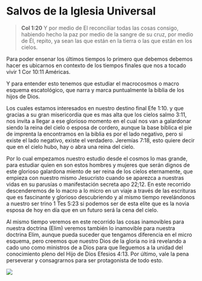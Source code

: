 # Salvos de la Iglesia Universal

> **Col 1:20** Y por medio de El reconciliar todas las cosas consigo, habiendo hecho la paz por medio de la sangre de su cruz, por medio de Él, repito, ya sean las que están en la tierra o las que están en los cielos.


Para poder ensenar los últimos tiempos lo primero que debemos debemos hacer es ubicarnos en contexto de los tiempos finales que nos a tocado vivir 1 Cor 10:11 Américas.

Y para entender esto tenemos que estudiar el macrocosmos o macro esquema escatológico, que narra y marca puntualmente la biblia de los hijos de Dios.

Los cuales estamos interesados en nuestro destino final Efe 1:10. y que gracias a su gran misericordia que es mas alta que los cielos salmo 3:11, nos invita a llegar a ese glorioso momento en el cual nos van a galardonar siendo la reina del cielo o esposa de cordero, aunque la base bíblica el pie de imprenta la encontramos en la biblia es por el lado negativo, pero si existe el lado negativo, existe el verdadero. Jeremías 7:18, esto quiere decir que en el cielo hubo, hay o abra una reina del cielo.

Por lo cual empezamos nuestro estudio desde el cosmos lo mas grande, para estudiar quien en son estos hombres y mujeres que serán dignos de este glorioso galardona miento de ser reina de los cielos eternamente, que empieza con nuestro mismo Jesucristo cuando se aparezca a nuestras vidas en su parusías o manifestación secreta apo 22;12. En este recorrido descenderemos de lo macro a lo micro en un viaje a través de las escrituras que es fascinante y glorioso descubriendo y al mismo tiempo revelándonos a nuestro ser trino 1 Tes 5:23 si podemos ser de esta elite que es la novia esposa de hoy en día que en un futuro será la cena del cielo.

Al mismo tiempo veremos en este recorrido las cosas inamovibles para nuestra doctrina (Elim) veremos también lo inamovible para nuestra doctrina Elim, aunque pueda suceder que tengamos diferencia en el micro esquema, pero creemos que nuestro Dios de la gloria no irá revelando a cado uno como ministros de a Dios para que lleguemos a la unidad del conocimiento pleno del Hijo de Dios Efesios 4:13.
Por último, vale la pena perseverar y consagrarnos para ser protagonista de todo esto.

![](static/iglesia_universal.png)













